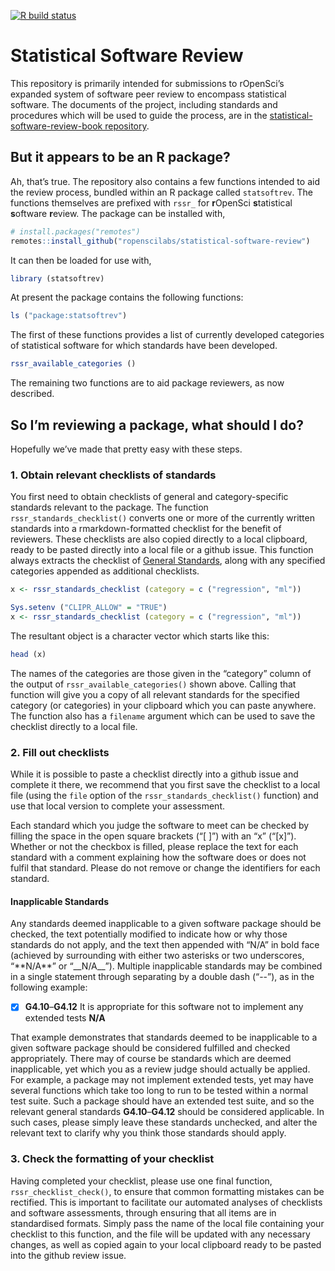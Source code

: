 <!-- badges: start -->
[![R build status](https://github.com/ropenscilabs/statistical-software-review/workflows/R-CMD-check/badge.svg)](https://github.com/ropenscilabs/statistical-software-review/actions)
<!-- badges: end -->


<!-- README.md is generated from README.Rmd. Please edit that file -->

# Statistical Software Review

This repository is primarily intended for submissions to rOpenSci's expanded
system of software peer review to encompass statistical software. The documents
of the project, including standards and procedures which will be used to guide
the process, are in the [statistical-software-review-book
repository](https://github.com/ropenscilabs/statistical-software-review-book).

## But it appears to be an R package?

Ah, that's true. The repository also contains a few functions intended to aid
the review process, bundled within an R package called `statsoftrev`. The
functions themselves are prefixed with `rssr_` for **r**OpenSci **s**tatistical
**s**oftware **r**eview. The package can be installed with,

```r
# install.packages("remotes")
remotes::install_github("ropenscilabs/statistical-software-review")
```

It can then be loaded for use with,
```r
library (statsoftrev)
```

At present the package contains the following functions:

```r
ls ("package:statsoftrev")
```

The first of these functions provides a list of currently developed categories
of statistical software for which standards have been developed.

```r
rssr_available_categories ()
```

The remaining two functions are to aid package reviewers, as now described.

## So I'm reviewing a package, what should I do?

Hopefully we've made that pretty easy with these steps.

### 1. Obtain relevant checklists of standards

You first need to obtain checklists of general and category-specific standards
relevant to the package. The function `rssr_standards_checklist()` converts one
or more of the currently written standards into a rmarkdown-formatted checklist
for the benefit of reviewers. These checklists are also copied directly to
a local clipboard, ready to be pasted directly into a local file or a github
issue. This function always extracts the checklist of [General
Standards](https://ropenscilabs.github.io/statistical-software-review-book/standards.html#general-standards-for-statistical-software),
along with any specified categories appended as additional checklists.

```r
x <- rssr_standards_checklist (category = c ("regression", "ml"))
```
```r
Sys.setenv ("CLIPR_ALLOW" = "TRUE")
x <- rssr_standards_checklist (category = c ("regression", "ml"))
```

The resultant object is a character vector which starts like this:

```r
head (x)
```

The names of the categories are those given in the "category" column of the
output of `rssr_available_categories()` shown above. Calling that function will
give you a copy of all relevant standards for the specified category (or
categories) in your clipboard which you can paste anywhere. The function also
has a `filename` argument which can be used to save the checklist directly to
a local file.

### 2. Fill out checklists

While it is possible to paste a checklist directly into a github issue and
complete it there, we recommend that you first save the checklist to a local
file (using the `file` option of the `rssr_standards_checklist()` function) and
use that local version to complete your assessment.

Each standard which you judge the software to meet can be checked by filling
the space in the open square brackets ("[ ]") with an "x" ("[x]"). Whether or
not the checkbox is filled, please replace the text for each standard with
a comment explaining how the software does or does not fulfil that standard.
Please do not remove or change the identifiers for each standard.

#### Inapplicable Standards

Any standards deemed inapplicable to a given software package should be
checked, the text potentially modified to indicate how or why those standards
do not apply, and the text then appended with “N/A” in bold face (achieved by
surrounding with either two asterisks or two underscores, “\*\*N/A\*\*” or
“\_\_N/A\_\_”). Multiple inapplicable standards may be combined in a single
statement through separating by a double dash ("\-\-"), as in the following
example:

- [x] **G4.10**--**G4.12** It is appropriate for this software not to implement
      any extended tests **N/A**

That example demonstrates that standards deemed to be inapplicable to a given
software package should be considered fulfilled and checked appropriately.
There may of course be standards which are deemed inapplicable, yet which you
as a review judge should actually be applied. For example, a package may not
implement extended tests, yet may have several functions which take too long to
run to be tested within a normal test suite. Such a package should have an
extended test suite, and so the relevant general standards **G4.10**--**G4.12**
should be considered applicable. In such cases, please simply leave these
standards unchecked, and alter the relevant text to clarify why you think those
standards should apply.

### 3. Check the formatting of your checklist

Having completed your checklist, please use one final function,
`rssr_checklist_check()`, to ensure that common formatting mistakes can be
rectified. This is important to facilitate our automated analyses of checklists
and software assessments, through ensuring that all items are in standardised
formats. Simply pass the name of the local file containing your checklist to
this function, and the file will be updated with any necessary changes, as well
as copied again to your local clipboard ready to be pasted into the github
review issue.

